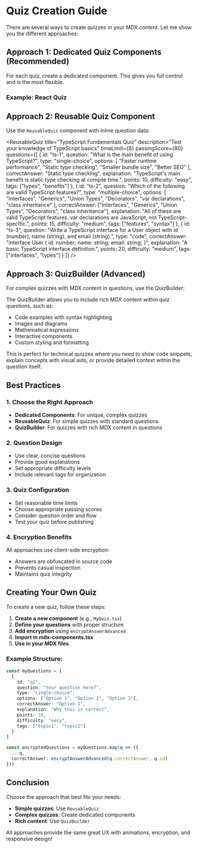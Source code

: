 # Quiz Creation Guide

There are several ways to create quizzes in your MDX content. Let me show you the different approaches:

## Approach 1: Dedicated Quiz Components (Recommended)

For each quiz, create a dedicated component. This gives you full control and is the most flexible.

### Example: React Quiz

<ReactQuiz />

## Approach 2: Reusable Quiz Component

Use the `ReusableQuiz` component with inline question data:

<ReusableQuiz
  title="TypeScript Fundamentals Quiz"
  description="Test your knowledge of TypeScript basics"
  timeLimit={8}
  passingScore={80}
  questions={[
    {
      id: "ts-1",
      question: "What is the main benefit of using TypeScript?",
      type: "single-choice",
      options: [
        "Faster runtime performance",
        "Static type checking",
        "Smaller bundle size",
        "Better SEO"
      ],
      correctAnswer: "Static type checking",
      explanation: "TypeScript's main benefit is static type checking at compile time.",
      points: 10,
      difficulty: "easy",
      tags: ["types", "benefits"]
    },
    {
      id: "ts-2",
      question: "Which of the following are valid TypeScript features?",
      type: "multiple-choice",
      options: [
        "Interfaces",
        "Generics",
        "Union Types",
        "Decorators",
        "var declarations",
        "class inheritance"
      ],
      correctAnswer: ["Interfaces", "Generics", "Union Types", "Decorators", "class inheritance"],
      explanation: "All of these are valid TypeScript features. var declarations are JavaScript, not TypeScript-specific.",
      points: 15,
      difficulty: "medium",
      tags: ["features", "syntax"]
    },
    {
      id: "ts-3",
      question: "Write a TypeScript interface for a User object with id (number), name (string), and email (string).",
      type: "code",
      correctAnswer: "interface User { id: number; name: string; email: string; }",
      explanation: "A basic TypeScript interface definition.",
      points: 20,
      difficulty: "medium",
      tags: ["interfaces", "types"]
    }
  ]}
/>

## Approach 3: QuizBuilder (Advanced)

For complex quizzes with MDX content in questions, use the QuizBuilder:

The QuizBuilder allows you to include rich MDX content within quiz questions, such as:

- Code examples with syntax highlighting
- Images and diagrams
- Mathematical expressions
- Interactive components
- Custom styling and formatting

This is perfect for technical quizzes where you need to show code snippets, explain concepts with visual aids, or provide detailed context within the question itself.

## Best Practices

### 1. **Choose the Right Approach**
- **Dedicated Components**: For unique, complex quizzes
- **ReusableQuiz**: For simple quizzes with standard questions
- **QuizBuilder**: For quizzes with rich MDX content in questions

### 2. **Question Design**
- Use clear, concise questions
- Provide good explanations
- Set appropriate difficulty levels
- Include relevant tags for organization

### 3. **Quiz Configuration**
- Set reasonable time limits
- Choose appropriate passing scores
- Consider question order and flow
- Test your quiz before publishing

### 4. **Encryption Benefits**
All approaches use client-side encryption:
- Answers are obfuscated in source code
- Prevents casual inspection
- Maintains quiz integrity

## Creating Your Own Quiz

To create a new quiz, follow these steps:

1. **Create a new component** (e.g., `MyQuiz.tsx`)
2. **Define your questions** with proper structure
3. **Add encryption** using `encryptAnswerAdvanced`
4. **Import in mdx-components.tsx**
5. **Use in your MDX files**

### Example Structure:

```typescript
const myQuestions = [
  {
    id: "q1",
    question: "Your question here?",
    type: "single-choice",
    options: ["Option 1", "Option 2", "Option 3"],
    correctAnswer: "Option 1",
    explanation: "Why this is correct",
    points: 10,
    difficulty: "easy",
    tags: ["topic1", "topic2"]
  }
]

const encryptedQuestions = myQuestions.map(q => ({
  ...q,
  correctAnswer: encryptAnswerAdvanced(q.correctAnswer, q.id)
}))
```

## Conclusion

Choose the approach that best fits your needs:
- **Simple quizzes**: Use `ReusableQuiz`
- **Complex quizzes**: Create dedicated components
- **Rich content**: Use `QuizBuilder`

All approaches provide the same great UX with animations, encryption, and responsive design!
